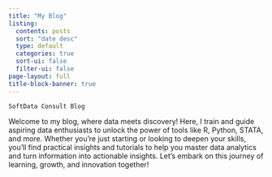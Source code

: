 ```yaml
---
title: "My Blog"
listing:
  contents: posts
  sort: "date desc"
  type: default
  categories: true
  sort-ui: false
  filter-ui: false
page-layout: full
title-block-banner: true
---
```


```SoftData Consult Blog```

Welcome to my blog, where data meets discovery! Here, I train and guide aspiring data enthusiasts to unlock the power of tools like R, Python, STATA, and more. Whether you're just starting or looking to deepen your skills, you'll find practical insights and tutorials to help you master data analytics and turn information into actionable insights. Let’s embark on this journey of learning, growth, and innovation together!



